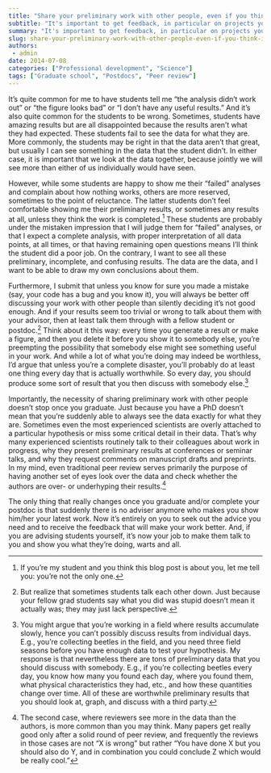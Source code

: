 ```yaml
---
title: "Share your preliminary work with other people, even if you think it’s crap"
subtitle: "It's important to get feedback, in particular on projects you think aren't going well."
summary: "It's important to get feedback, in particular on projects you think aren't going well."
slug: share-your-preliminary-work-with-other-people-even-if-you-think-its-crap
authors:
 - admin
date: 2014-07-08
categories: ["Professional development", "Science"]
tags: ["Graduate school", "Postdocs", "Peer review"]
---
```


It’s quite common for me to have students tell me “the analysis didn’t work out” or “the figure looks bad” or “I don’t have any useful results.” And it’s also quite common for the students to be wrong. Sometimes, students have amazing results but are all disappointed because the results aren’t what they had expected. These students fail to see the data for what they are. More commonly, the students may be right in that the data aren’t that great, but usually I can see something in the data that the student didn’t. In either case, it is important that we look at the data together, because jointly we will see more than either of us individually would have seen.

However, while some students are happy to show me their “failed” analyses and complain about how nothing works, others are more reserved, sometimes to the point of reluctance. The latter students don’t feel comfortable showing me their preliminary results, or sometimes any results at all, unless they think the work is completed.[^1] These students are probably under the mistaken impression that I will judge them for “failed” analyses, or that I expect a complete analysis, with proper interpretation of all data points, at all times, or that having remaining open questions means I’ll think the student did a poor job. On the contrary, I want to see all these preliminary, incomplete, and confusing results. The data are the data, and I want to be able to draw my own conclusions about them.

[^1]: If you’re my student and you think this blog post is about you, let me tell you: you’re not the only one.


Furthermore, I submit that unless you know for sure you made a mistake (say, your code has a bug and you know it), you will always be better off discussing your work with other people than silently deciding it’s not good enough. And if your results seem too trivial or wrong to talk about them with your advisor, then at least talk them through with a fellow student or postdoc.[^2] Think about it this way: every time you generate a result or make a figure, and then you delete it before you show it to somebody else, you’re preempting the possibility that somebody else might see something useful in your work. And while a lot of what you’re doing may indeed be worthless, I’d argue that unless you’re a complete disaster, you'll probably do at least one thing every day that is actually worthwhile. So every day, you should produce some sort of result that you then discuss with somebody else.[^3]

[^2]: But realize that sometimes students talk each other down. Just because your fellow grad students say what you did was stupid doesn’t mean it actually was; they may just lack perspective.

[^3]: You might argue that you’re working in a field where results accumulate slowly, hence you can’t possibly discuss results from individual days.  E.g., you’re collecting beetles in the field, and you need three field seasons before you have enough data to test your hypothesis. My response is that nevertheless there are tons of preliminary data that you should discuss with somebody. E.g., if you’re collecting beetles every day, you know how many you found each day, where you found them, what physical characteristics they had, etc., and how these quantities change over time. All of these are worthwhile preliminary results that you should look at, graph, and discuss with a third party.


Importantly, the necessity of sharing preliminary work with other people doesn’t stop once you graduate. Just because you have a PhD doesn’t mean that you’re suddenly able to always see the data exactly for what they are. Sometimes even the most experienced scientists are overly attached to a particular hypothesis or miss some critical detail in their data. That’s why many experienced scientists routinely talk to their colleagues about work in progress, why they present preliminary results at conferences or seminar talks, and why they request comments on manuscript drafts and preprints. In my mind, even traditional peer review serves primarily the purpose of having another set of eyes look over the data and check whether the authors are over- or underhyping their results.[^4]

[^4]: The second case, where reviewers see more in the data than the authors, is more common than you may think. Many papers get really good only after a solid round of peer review, and frequently the reviews in those cases are not “X is wrong” but rather “You have done X but you should also do Y, and in combination you could conclude Z which would be really cool.”


The only thing that really changes once you graduate and/or complete your postdoc is that suddenly there is no adviser anymore who makes you show him/her your latest work. Now it’s entirely on you to seek out the advice you need and to receive the feedback that will make your work better. And, if you are advising students yourself, it’s now your job to make them talk to you and show you what they’re doing, warts and all.
